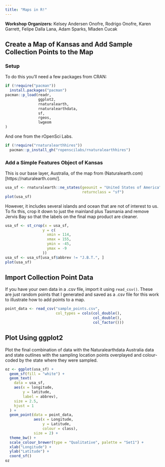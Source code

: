 ```yaml
---
title: "Maps in R!"
---
```

**Workshop Organizers:** Kelsey Andersen Onofre, Rodrigo Onofre, Karen Garrett, Felipe Dalla Lana, Adam Sparks, Mladen Cucak

## Create a Map of Kansas and Add Sample Collection Points to the Map

### Setup

To do this you'll need a few packages from CRAN:

```r
if (!require("pacman"))
  install.packages("pacman")
pacman::p_load(readr,
               ggplot2,
               rnaturalearth,
               rnaturalearthdata,
               sf,
               rgeos,
               lwgeom
)
```

And one from the rOpenSci Labs.

```r
if (!require("rnaturalearthhires"))
  pacman::p_install_gh("ropenscilabs/rnaturalearthhires")
```

### Add a Simple Features Object of Kansas

This is our base layer, Australia, of the map from (Naturalearth.com)[https://naturalearth.com/].

```r
usa_sf <- rnaturalearth::ne_states(geounit = "United States of America",
                                   returnclass = "sf")
plot(usa_sf)
```

However, it includes several islands and ocean that are not of interest to us.
To fix this, crop it down to just the mainland plus Tasmania and remove Jervis Bay so that the labels on the final map product are cleaner.

```r
usa_sf <- st_crop(x = usa_sf,
                 y = c(
                   xmin = 114,
                   xmax = 155,
                   ymin = -45,
                   ymax = -9
                 ))
usa_sf <- usa_sf[usa_sf$abbrev != "J.B.T.", ]
plot(usa_sf)
```

## Import Collection Point Data

If you have your own data in a .csv file, import it using `read_csv()`.
These are just random points that I generated and saved as a .csv file for this work to illustrate how to add points to a map.

```r
point_data <- read_csv("sample_points.csv",
                       col_types = cols(col_double(),
                                        col_double(),
                                        col_factor()))
```

## Plot Using ggplot2

Plot the final combination of data with the Naturalearthdata Australia data and state outlines with the sampling location points overplayed and colour-coded by the state where they were sampled.

```r
oz <- ggplot(usa_sf) +
  geom_sf(fill = "white") +
  geom_text(
    data = usa_sf,
    aes(x = longitude,
        y = latitude,
        label = abbrev),
    size = 2.5,
    hjust = 1
  ) +
  geom_point(data = point_data,
             aes(x = Longitude,
                 y = Latitude,
                 colour = class),
             size = 2) +
  theme_bw() +
  scale_colour_brewer(type = "Qualitative", palette = "Set1") +
  xlab("Longitude") +
  ylab("Latitude") +
  coord_sf()
oz
```

